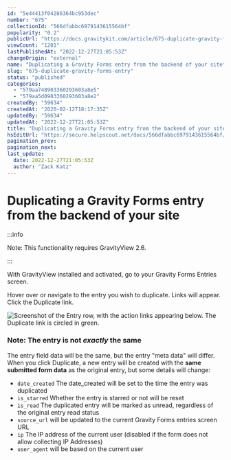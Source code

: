 ```yaml
---
id: "5e44413f04286364bc953dec"
number: "675"
collectionId: "566dfabbc6979143615564bf"
popularity: "0.2"
publicUrl: "https://docs.gravitykit.com/article/675-duplicate-gravity-forms-entry"
viewCount: "1201"
lastPublishedAt: "2022-12-27T21:05:53Z"
changeOrigin: "external"
name: "Duplicating a Gravity Forms entry from the backend of your site"
slug: "675-duplicate-gravity-forms-entry"
status: "published"
categories: 
  - "579aa748903360293603a8e5"
  - "579aa5d0903360293603a8e2"
createdBy: "59634"
createdAt: "2020-02-12T18:17:35Z"
updatedBy: "59634"
updatedAt: "2022-12-27T21:05:53Z"
title: "Duplicating a Gravity Forms entry from the backend of your site"
hsEditUrl: "https://secure.helpscout.net/docs/566dfabbc6979143615564bf/article/5e44413f04286364bc953dec"
pagination_prev: 
pagination_next: 
last_update:
  date: 2022-12-27T21:05:53Z
  author: "Zack Katz"
---
```


# Duplicating a Gravity Forms entry from the backend of your site


:::info

Note: This functionality requires GravityView 2.6.

:::



With GravityView installed and activated, go to your Gravity Forms Entries screen.

Hover over or navigate to the entry you wish to duplicate. Links will appear. Click the Duplicate link.

![Screenshot of the Entry row, with the action links appearing below. The Duplicate link is circled in green.](https://i.gravitykit.com/M8npLT+)

### Note: The entry is not *exactly* the same

The entry field data will be the same, but the entry "meta data" will differ. When you click Duplicate, a new entry will be created with the **same submitted form data** as the original entry, but some details will change:

- `date_created` The date\_created will be set to the time the entry was duplicated
- `is_starred` Whether the entry is starred or not will be reset
- `is_read` The duplicated entry will be marked as unread, regardless of the original entry read status
- `source_url` will be updated to the current Gravity Forms entries screen URL
- `ip` The IP address of the current user (disabled if the form does not allow collecting IP Addresses)
- `user_agent` will be based on the current user